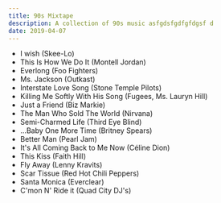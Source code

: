 ```yaml
---
title: 90s Mixtape
description: A collection of 90s music asfgdsfgdfgfdgsf d
date: 2019-04-07
---
```


- I wish (Skee-Lo)
- This Is How We Do It (Montell Jordan)
- Everlong (Foo Fighters)
- Ms. Jackson (Outkast)
- Interstate Love Song (Stone Temple Pilots)
- Killing Me Softly With His Song (Fugees, Ms. Lauryn Hill)
- Just a Friend (Biz Markie)
- The Man Who Sold The World (Nirvana)
- Semi-Charmed Life (Third Eye Blind)
- ...Baby One More Time (Britney Spears)
- Better Man (Pearl Jam)
- It's All Coming Back to Me Now (Céline Dion)
- This Kiss (Faith Hill)
- Fly Away (Lenny Kravits)
- Scar Tissue (Red Hot Chili Peppers)
- Santa Monica (Everclear)
- C'mon N' Ride it (Quad City DJ's)
